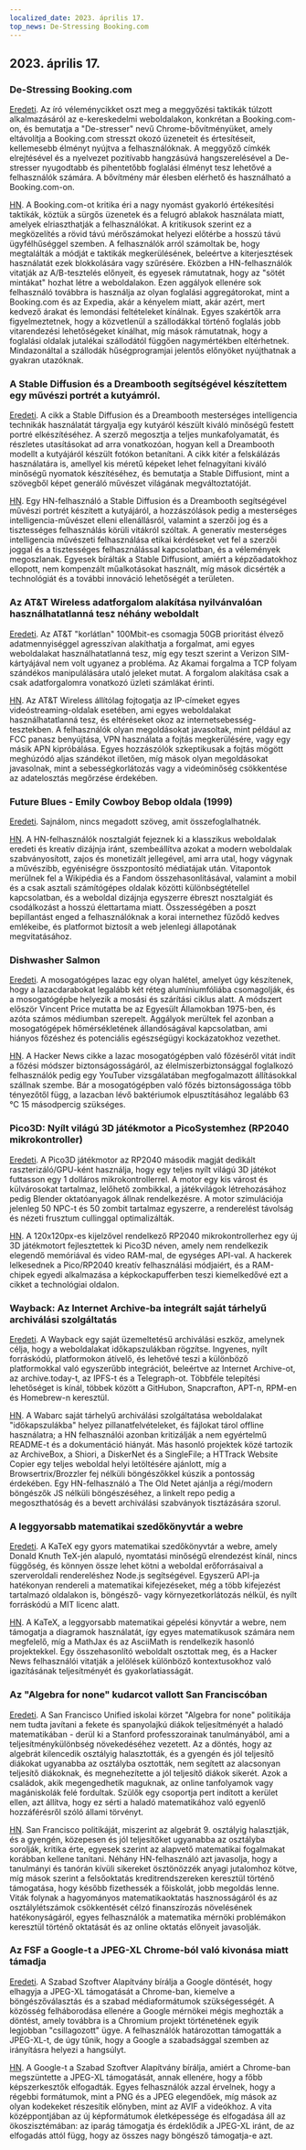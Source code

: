 ```yaml
---
localized_date: 2023. április 17.
top_news: De-Stressing Booking.com
---
```




<CallToAction />

<Steps>

## 2023. április 17.

### De-Stressing Booking.com

[Eredeti](https://www.alexcharlton.co/projects/booking-com-de-stresser).
Az író véleménycikket oszt meg a meggyőzési taktikák túlzott alkalmazásáról az e-kereskedelmi weboldalakon, konkrétan a Booking.com-on, és bemutatja a "De-stresser" nevű Chrome-bővítményüket, amely eltávolítja a Booking.com stresszt okozó üzeneteit és értesítéseit, kellemesebb élményt nyújtva a felhasználóknak. A meggyőző címkék elrejtésével és a nyelvezet pozitívabb hangzásúvá hangszerelésével a De-stresser nyugodtabb és pihentetőbb foglalási élményt tesz lehetővé a felhasználók számára. A bővítmény már élesben elérhető és használható a Booking.com-on.

[HN](http://news.ycombinator.com/item?id=35590734).
A Booking.com-ot kritika éri a nagy nyomást gyakorló értékesítési taktikák, köztük a sürgős üzenetek és a felugró ablakok használata miatt, amelyek elriaszthatják a felhasználókat. A kritikusok szerint ez a megközelítés a rövid távú mérőszámokat helyezi előtérbe a hosszú távú ügyfélhűséggel szemben. A felhasználók arról számoltak be, hogy megtalálták a módját e taktikák megkerülésének, beleértve a kiterjesztések használatát ezek blokkolására vagy szűrésére. Eközben a HN-felhasználók vitatják az A/B-tesztelés előnyeit, és egyesek rámutatnak, hogy az "sötét mintákat" hozhat létre a weboldalakon. Ezen aggályok ellenére sok felhasználó továbbra is használja az olyan foglalási aggregátorokat, mint a Booking.com és az Expedia, akár a kényelem miatt, akár azért, mert kedvező árakat és lemondási feltételeket kínálnak. Egyes szakértők arra figyelmeztetnek, hogy a közvetlenül a szállodákkal történő foglalás jobb vitarendezési lehetőségeket kínálhat, míg mások rámutatnak, hogy a foglalási oldalak jutalékai szállodától függően nagymértékben eltérhetnek. Mindazonáltal a szállodák hűségprogramjai jelentős előnyöket nyújthatnak a gyakran utazóknak.

### A Stable Diffusion és a Dreambooth segítségével készítettem egy művészi portrét a kutyámról.

[Eredeti](https://www.shruggingface.com/blog/how-i-used-stable-diffusion-and-dreambooth-to-create-a-painted-portrait-of-my-dog).
A cikk a Stable Diffusion és a Dreambooth mesterséges intelligencia technikák használatát tárgyalja egy kutyáról készült kiváló minőségű festett portré elkészítéséhez. A szerző megosztja a teljes munkafolyamatát, és részletes utasításokat ad arra vonatkozóan, hogyan kell a Dreambooth modellt a kutyájáról készült fotókon betanítani. A cikk kitér a felskálázás használatára is, amellyel kis méretű képeket lehet felnagyítani kiváló minőségű nyomatok készítéséhez, és bemutatja a Stable Diffusiont, mint a szövegből képet generáló művészet világának megváltoztatóját.

[HN](http://news.ycombinator.com/item?id=35592847).
Egy HN-felhasználó a Stable Diffusion és a Dreambooth segítségével művészi portrét készített a kutyájáról, a hozzászólások pedig a mesterséges intelligencia-művészet elleni ellenállásról, valamint a szerzői jog és a tisztességes felhasználás körüli vitákról szóltak. A generatív mesterséges intelligencia művészeti felhasználása etikai kérdéseket vet fel a szerzői joggal és a tisztességes felhasználással kapcsolatban, és a vélemények megoszlanak. Egyesek bírálták a Stable Diffusiont, amiért a képzőadatokhoz ellopott, nem kompenzált műalkotásokat használt, míg mások dicsérték a technológiát és a további innováció lehetőségét a területen.

### Az AT&T Wireless adatforgalom alakítása nyilvánvalóan használhatatlanná tesz néhány weboldalt

[Eredeti](https://adriano.fyi/post/2023/2023-04-16-att-traffic-shaping-makes-websites-unusable/).
Az AT&T "korlátlan" 100Mbit-es csomagja 50GB prioritást élvező adatmennyiséggel agresszívan alakíthatja a forgalmat, ami egyes weboldalakat használhatatlanná tesz, míg egy teszt szerint a Verizon SIM-kártyájával nem volt ugyanez a probléma. Az Akamai forgalma a TCP folyam szándékos manipulálására utaló jeleket mutat. A forgalom alakítása csak a csak adatforgalomra vonatkozó üzleti számlákat érinti.

[HN](http://news.ycombinator.com/item?id=35592607).
Az AT&T Wireless állítólag fojtogatja az IP-címeket egyes videóstreaming-oldalak esetében, ami egyes weboldalakat használhatatlanná tesz, és eltéréseket okoz az internetsebesség-tesztekben. A felhasználók olyan megoldásokat javasoltak, mint például az FCC panasz benyújtása, VPN használata a fojtás megkerülésére, vagy egy másik APN kipróbálása. Egyes hozzászólók szkeptikusak a fojtás mögött meghúzódó aljas szándékot illetően, míg mások olyan megoldásokat javasolnak, mint a sebességkorlátozás vagy a videóminőség csökkentése az adatelosztás megőrzése érdekében.

### Future Blues - Emily Cowboy Bebop oldala (1999)

[Eredeti](https://futureblues.com/).
Sajnálom, nincs megadott szöveg, amit összefoglalhatnék.

[HN](http://news.ycombinator.com/item?id=35589124).
A HN-felhasználók nosztalgiát fejeznek ki a klasszikus weboldalak eredeti és kreatív dizájnja iránt, szembeállítva azokat a modern weboldalak szabványosított, zajos és monetizált jellegével, ami arra utal, hogy vágynak a művészibb, egyéniségre összpontosító médiatájak után. Vitapontok merülnek fel a Wikipédia és a Fandom összehasonlításával, valamint a mobil és a csak asztali számítógépes oldalak közötti különbségtétellel kapcsolatban, és a weboldal dizájnja egyszerre ébreszt nosztalgiát és csodálkozást a hosszú élettartama miatt. Összességében a poszt bepillantást enged a felhasználóknak a korai internethez fűződő kedves emlékeibe, és platformot biztosít a web jelenlegi állapotának megvitatásához.

### Dishwasher Salmon

[Eredeti](https://en.wikipedia.org/wiki/Dishwasher_salmon).
A mosogatógépes lazac egy olyan halétel, amelyet úgy készítenek, hogy a lazacdarabokat legalább két réteg alumíniumfóliába csomagolják, és a mosogatógépbe helyezik a mosási és szárítási ciklus alatt. A módszert először Vincent Price mutatta be az Egyesült Államokban 1975-ben, és azóta számos médiumban szerepelt. Aggályok merültek fel azonban a mosogatógépek hőmérsékletének állandóságával kapcsolatban, ami hiányos főzéshez és potenciális egészségügyi kockázatokhoz vezethet.

[HN](http://news.ycombinator.com/item?id=35586683).
A Hacker News cikke a lazac mosogatógépben való főzéséről vitát indít a főzési módszer biztonságosságáról, az élelmiszerbiztonsággal foglalkozó felhasználók pedig egy YouTuber vizsgálatában megfogalmazott állításokkal szállnak szembe. Bár a mosogatógépben való főzés biztonságossága több tényezőtől függ, a lazacban lévő baktériumok elpusztításához legalább 63 °C 15 másodpercig szükséges.

### Pico3D: Nyílt világú 3D játékmotor a PicoSystemhez (RP2040 mikrokontroller)

[Eredeti](https://github.com/bernhardstrobl/Pico3D).
A Pico3D játékmotor az RP2040 második magját dedikált raszterizáló/GPU-ként használja, hogy egy teljes nyílt világú 3D játékot futtasson egy 1 dolláros mikrokontrollerrel. A motor egy kis várost és külvárosokat tartalmaz, lelőhető zombikkal, a játékvilágok létrehozásához pedig Blender oktatóanyagok állnak rendelkezésre. A motor szimulációja jelenleg 50 NPC-t és 50 zombit tartalmaz egyszerre, a renderelést távolság és nézeti frusztum cullinggal optimalizálták.

[HN](http://news.ycombinator.com/item?id=35589172).
A 120x120px-es kijelzővel rendelkező RP2040 mikrokontrollerhez egy új 3D játékmotort fejlesztettek ki Pico3D néven, amely nem rendelkezik elegendő memóriával és video RAM-mal, de egységes API-val. A hackerek lelkesednek a Pico/RP2040 kreatív felhasználási módjaiért, és a RAM-chipek egyedi alkalmazása a képkockapufferben teszi kiemelkedővé ezt a cikket a technológiai oldalon.

### Wayback: Az Internet Archive-ba integrált saját tárhelyű archiválási szolgáltatás

[Eredeti](https://github.com/wabarc/wayback).
A Wayback egy saját üzemeltetésű archiválási eszköz, amelynek célja, hogy a weboldalakat időkapszulákban rögzítse. Ingyenes, nyílt forráskódú, platformokon átívelő, és lehetővé teszi a különböző platformokkal való egyszerűbb integrációt, beleértve az Internet Archive-ot, az archive.today-t, az IPFS-t és a Telegraph-ot. Többféle telepítési lehetőséget is kínál, többek között a GitHubon, Snapcrafton, APT-n, RPM-en és Homebrew-n keresztül.

[HN](http://news.ycombinator.com/item?id=35586845).
A Wabarc saját tárhelyű archiválási szolgáltatása weboldalakat "időkapszulákba" helyez pillanatfelvételeket, és fájlokat tárol offline használatra; a HN felhasználói azonban kritizálják a nem egyértelmű README-t és a dokumentáció hiányát. Más hasonló projektek közé tartozik az ArchiveBox, a Shiori, a DiskerNet és a SingleFile; a HTTrack Website Copier egy teljes weboldal helyi letöltésére ajánlott, míg a Browsertrix/Brozzler fej nélküli böngészőkkel kúszik a pontosság érdekében. Egy HN-felhasználó a The Old Netet ajánlja a régi/modern böngészők JS nélküli böngészéséhez, a linkelt repo pedig a megoszthatóság és a bevett archiválási szabványok tisztázására szorul.

### A leggyorsabb matematikai szedőkönyvtár a webre

[Eredeti](https://katex.org/).
A KaTeX egy gyors matematikai szedőkönyvtár a webre, amely Donald Knuth TeX-jén alapuló, nyomtatási minőségű elrendezést kínál, nincs függőség, és könnyen össze lehet kötni a weboldal erőforrásaival a szerveroldali rendereléshez Node.js segítségével. Egyszerű API-ja hatékonyan rendereli a matematikai kifejezéseket, még a több kifejezést tartalmazó oldalakon is, böngésző- vagy környezetkorlátozás nélkül, és nyílt forráskódú a MIT licenc alatt.

[HN](http://news.ycombinator.com/item?id=35588985).
A KaTeX, a leggyorsabb matematikai gépelési könyvtár a webre, nem támogatja a diagramok használatát, így egyes matematikusok számára nem megfelelő, míg a MathJax és az AsciiMath is rendelkezik hasonló projektekkel. Egy összehasonlító weboldalt osztottak meg, és a Hacker News felhasználói vitatják a jelölések különböző kontextusokhoz való igazításának teljesítményét és gyakorlatiasságát.

### Az "Algebra for none" kudarcot vallott San Franciscóban

[Eredeti](https://www.joannejacobs.com/post/algebra-for-none-fails-in-san-francisco).
A San Francisco Unified iskolai körzet "Algebra for none" politikája nem tudta javítani a fekete és spanyolajkú diákok teljesítményét a haladó matematikában - derül ki a Stanford professzorainak tanulmányából, ami a teljesítménykülönbség növekedéséhez vezetett. Az a döntés, hogy az algebrát kilencedik osztályig halasztották, és a gyengén és jól teljesítő diákokat ugyanabba az osztályba osztották, nem segített az alacsonyan teljesítő diákoknak, és megnehezítette a jól teljesítő diákok sikerét. Azok a családok, akik megengedhetik maguknak, az online tanfolyamok vagy magániskolák felé fordultak. Szülők egy csoportja pert indított a kerület ellen, azt állítva, hogy ez sérti a haladó matematikához való egyenlő hozzáférésről szóló állami törvényt.

[HN](http://news.ycombinator.com/item?id=35595026).
San Francisco politikáját, miszerint az algebrát 9. osztályig halasztják, és a gyengén, közepesen és jól teljesítőket ugyanabba az osztályba sorolják, kritika érte, egyesek szerint az alapvető matematikai fogalmakat korábban kellene tanítani. Néhány HN-felhasználó azt javasolja, hogy a tanulmányi és tanórán kívüli sikereket ösztönözzék anyagi jutalomhoz kötve, míg mások szerint a felsőoktatás kreditrendszereken keresztül történő támogatása, hogy később fizethessék a főiskolát, jobb megoldás lenne. Viták folynak a hagyományos matematikaoktatás hasznosságáról és az osztálylétszámok csökkentését célzó finanszírozás növelésének hatékonyságáról, egyes felhasználók a matematika mérnöki problémákon keresztül történő oktatását és az online oktatás előnyeit javasolják.

### Az FSF a Google-t a JPEG-XL Chrome-ból való kivonása miatt támadja

[Eredeti](https://www.phoronix.com/news/FSF-Slams-Google-JPEG-XL).
A Szabad Szoftver Alapítvány bírálja a Google döntését, hogy elhagyja a JPEG-XL támogatását a Chrome-ban, kiemelve a böngészőválasztás és a szabad médiaformátumok szükségességét. A közösség felháborodása ellenére a Google mérnökei mégis meghozták a döntést, amely továbbra is a Chromium projekt történetének egyik legjobban "csillagozott" ügye. A felhasználók határozottan támogatták a JPEG-XL-t, de úgy tűnik, hogy a Google a szabadsággal szemben az irányításra helyezi a hangsúlyt.

[HN](http://news.ycombinator.com/item?id=35589179).
A Google-t a Szabad Szoftver Alapítvány bírálja, amiért a Chrome-ban megszüntette a JPEG-XL támogatását, annak ellenére, hogy a főbb képszerkesztők elfogadták. Egyes felhasználók azzal érvelnek, hogy a régebbi formátumok, mint a PNG és a JPEG elegendőek, míg mások az olyan kodekeket részesítik előnyben, mint az AVIF a videókhoz. A vita középpontjában az új képformátumok életképessége és elfogadása áll az ökoszisztémában: az iparág támogatja és érdeklődik a JPEG-XL iránt, de az elfogadás attól függ, hogy az összes nagy böngésző támogatja-e azt.

</Steps>
